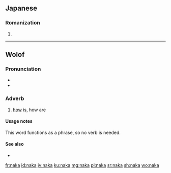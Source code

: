 ==Japanese==

===Romanization===
{{ja-romaji}}

# {{ja-romanization of|なか}}

----

==Wolof==

===Pronunciation===
* {{IPA|/ˈnaka/|lang=wo}}
* {{audio|wo-naka.ogg|Audio|lang=wo}}

===Adverb===
{{head|wo|adverb}}

# {{lb|wo|interrogative}} [[how]] is, how are

====Usage notes====
This word functions as a phrase, so no verb is needed.

====See also====
* {{l|wo|nan}}

[[fr:naka]]
[[id:naka]]
[[jv:naka]]
[[ku:naka]]
[[mg:naka]]
[[pl:naka]]
[[sr:naka]]
[[sh:naka]]
[[wo:naka]]